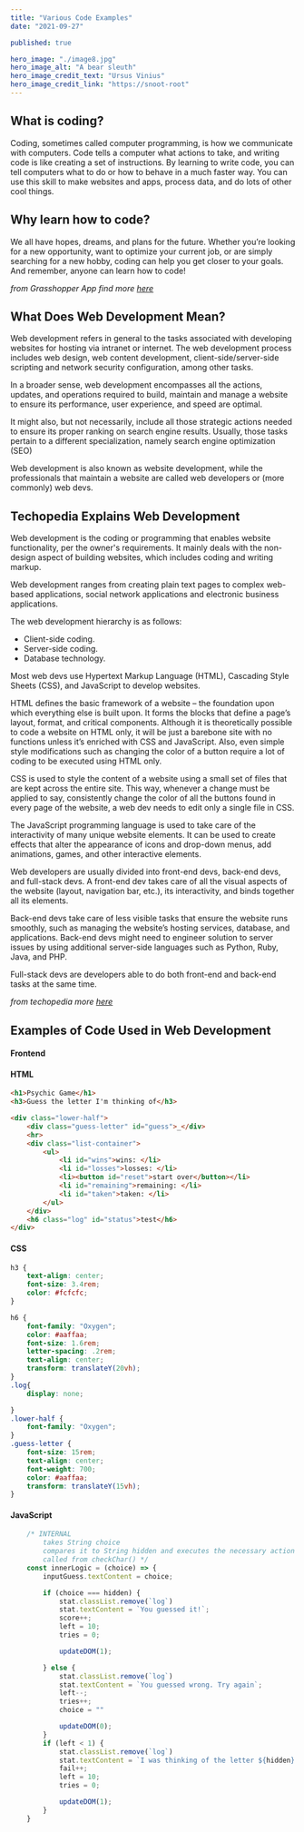 ```yaml
---
title: "Various Code Examples"
date: "2021-09-27"

published: true

hero_image: "./image8.jpg"
hero_image_alt: "A bear sleuth"
hero_image_credit_text: "Ursus Vinius"
hero_image_credit_link: "https://snoot-root"
---
```





## What is coding? 

Coding, sometimes called computer programming, is how we
communicate with computers. Code tells a computer what actions to take, and
writing code is like creating a set of instructions. By learning to write code,
you can tell computers what to do or how to behave in a much faster way. You
can use this skill to make websites and apps, process data, and do lots of
other cool things.


## Why learn how to code? 

We all have hopes, dreams, and plans for the future.
Whether you’re looking for a new opportunity, want to optimize your current
job, or are simply searching for a new hobby, coding can help you get closer to
your goals. And remember, anyone can learn how to code!

*from Grasshopper App*
*find more [here](https://grasshopper.app/why-coding/)*


## What Does Web Development Mean?

Web development refers in general to the tasks associated with developing
websites for hosting via intranet or internet. The web development process
includes web design, web content development, client-side/server-side scripting
and network security configuration, among other tasks.

In a broader sense, web development encompasses all the actions, updates, and
operations required to build, maintain and manage a website to ensure its
performance, user experience, and speed are optimal.

It might also, but not necessarily, include all those strategic actions needed
to ensure its proper ranking on search engine results. Usually, those tasks
pertain to a different specialization, namely search engine optimization (SEO)

Web development is also known as website development, while the professionals
that maintain a website are called web developers or (more commonly) web devs.

## Techopedia Explains Web Development

Web development is the coding or programming that enables website
functionality, per the owner's requirements. It mainly deals with the
non-design aspect of building websites, which includes coding and writing
markup.

Web development ranges from creating plain text pages to complex web-based
applications, social network applications and electronic business applications.

The web development hierarchy is as follows:

* Client-side coding.
* Server-side coding.
* Database technology.

Most web devs use Hypertext Markup Language (HTML), Cascading Style Sheets
(CSS), and JavaScript to develop websites.

HTML defines the basic framework of a website – the foundation upon which
everything else is built upon. It forms the blocks that define a page’s layout,
format, and critical components. Although it is theoretically possible to code
a website on HTML only, it will be just a barebone site with no functions
unless it’s enriched with CSS and JavaScript. Also, even simple style
modifications such as changing the color of a button require a lot of coding to
be executed using HTML only.

CSS is used to style the content of a website using a small set of files that
are kept across the entire site. This way, whenever a change must be applied to
say, consistently change the color of all the buttons found in every page of
the website, a web dev needs to edit only a single file in CSS.

The JavaScript programming language is used to take care of the interactivity
of many unique website elements. It can be used to create effects that alter
the appearance of icons and drop-down menus, add animations, games, and other
interactive elements.

Web developers are usually divided into front-end devs, back-end devs, and
full-stack devs. A front-end dev takes care of all the visual aspects of the
website (layout, navigation bar, etc.), its interactivity, and binds together
all its elements.

Back-end devs take care of less visible tasks that ensure the website runs
smoothly, such as managing the website’s hosting services, database, and
applications. Back-end devs might need to engineer solution to server issues by
using additional server-side languages such as Python, Ruby, Java, and PHP.

Full-stack devs are developers able to do both front-end and back-end tasks at
the same time.

*from techopedia*
*more [here](https://www.techopedia.com/definition/23889/web-development)*




<BrokenLine thickness={5} /> 

## Examples of Code Used in Web Development

#### __Frontend__

#### HTML
```html
<h1>Psychic Game</h1>
<h3>Guess the letter I'm thinking of</h3>

<div class="lower-half">
    <div class="guess-letter" id="guess">_</div>
    <hr>
    <div class="list-container">
        <ul>
            <li id="wins">wins: </li>
            <li id="losses">losses: </li>
            <li><button id="reset">start over</button></li>
            <li id="remaining">remaining: </li>
            <li id="taken">taken: </li>
        </ul>
    </div>
    <h6 class="log" id="status">test</h6>
</div>
```

<BrokenLine thickness={3} /> 

#### CSS
```css
h3 {
    text-align: center;
    font-size: 3.4rem;
    color: #fcfcfc;
}

h6 {
    font-family: "Oxygen";
    color: #aaffaa;
    font-size: 1.6rem;
    letter-spacing: .2rem;
    text-align: center;
    transform: translateY(20vh);
}
.log{
    display: none;

}
.lower-half {
    font-family: "Oxygen";
}
.guess-letter {
    font-size: 15rem;
    text-align: center;
    font-weight: 700;
    color: #aaffaa;
    transform: translateY(15vh);
}
```

<BrokenLine thickness={3} /> 

#### JavaScript
```javascript
    /* INTERNAL
        takes String choice 
        compares it to String hidden and executes the necessary action
        called from checkChar() */
    const innerLogic = (choice) => {
        inputGuess.textContent = choice;

        if (choice === hidden) {
            stat.classList.remove(`log`)
            stat.textContent = `You guessed it!`;
            score++;
            left = 10;
            tries = 0;

            updateDOM(1);

        } else {
            stat.classList.remove(`log`)
            stat.textContent = `You guessed wrong. Try again`;
            left--;
            tries++;
            choice = ""

            updateDOM(0);
        }
        if (left < 1) {
            stat.classList.remove(`log`)
            stat.textContent = `I was thinking of the letter ${hidden}. I'm thinking of another letter now.`;
            fail++;
            left = 10;
            tries = 0;

            updateDOM(1);
        }
    }
```
